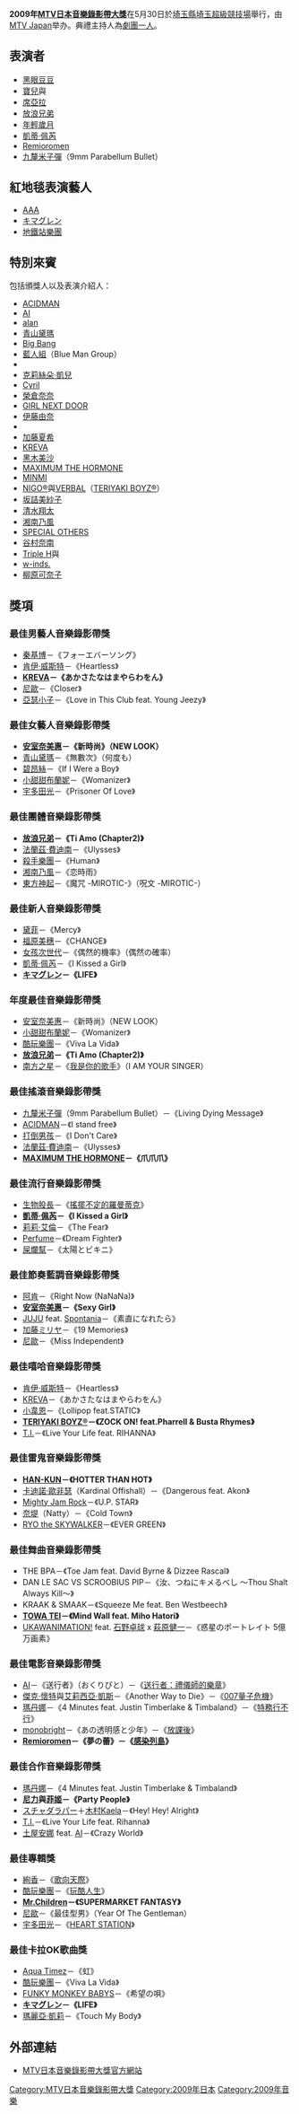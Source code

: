 '''2009年[[MTV日本音樂錄影帶大獎|MTV日本音樂錄影帶大獎]]'''在5月30日於[[埼玉縣|埼玉縣]][[埼玉超級競技場|埼玉超級競技場]]舉行，由[[MTV_Japan|MTV Japan]]举办。典禮主持人為[[劇團一人|劇團一人]]。

== 表演者 ==
*[[黑眼豆豆|黑眼豆豆]]
*[[寶兒|寶兒]]與{{link-en|Sean Garrett|Sean Garrett}}
*[[席亞拉|席亞拉]]
*[[放浪兄弟|放浪兄弟]]
*[[年輕歲月|年輕歲月]]
*[[凱蒂·佩芮|凱蒂·佩芮]]
*[[Remioromen|Remioromen]]
*[[九釐米子彈|九釐米子彈]]（9mm Parabellum Bullet）

== 紅地毯表演藝人 ==
*[[AAA_(團體)|AAA]]
*[[キマグレン|キマグレン]]
*[[地鐵站樂團|地鐵站樂團]]

== 特別來賓 ==
包括頒獎人以及表演介紹人：
*[[ACIDMAN|ACIDMAN]]
*[[AI_(歌手)|AI]]
*[[alan|alan]]
*[[青山黛瑪|青山黛瑪]]
*[[Big_Bang_(乐团)|Big Bang]]
*[[藍人組|藍人組]]（Blue Man Group）
*{{link-en|Caroline D'Amore|Caroline D'Amore}}
*[[克莉絲朵·凱兒|克莉絲朵·凱兒]]
*[[Cyril|Cyril]]
*[[榮倉奈奈|榮倉奈奈]]
*[[GIRL_NEXT_DOOR|GIRL NEXT DOOR]]
*[[伊藤由奈|伊藤由奈]]
*{{link-ja|DJ KAORI|DJ KAORI}}
*[[加藤夏希|加藤夏希]]
*[[KREVA|KREVA]]
*[[黑木美沙|黑木美沙]]
*[[MAXIMUM_THE_HORMONE|MAXIMUM THE HORMONE]]
*[[MINMI|MINMI]]
*[[NIGO|NIGO®]]與[[VERBAL|VERBAL]]（[[TERIYAKI_BOYZ|TERIYAKI BOYZ®]]）
*[[坂詰美紗子|坂詰美紗子]]
*[[清水翔太|清水翔太]]
*[[湘南乃風|湘南乃風]]
*[[SPECIAL_OTHERS|SPECIAL OTHERS]]
*[[谷村奈南|谷村奈南]]
*[[Triple_H|Triple H]]與{{link-en|Michelle McCool|Michelle McCool}}
*[[w-inds.|w-inds.]]
*[[柳原可奈子|柳原可奈子]]

== 獎項 ==
=== 最佳男藝人音樂錄影帶獎 ===
*[[秦基博|秦基博]]－《フォーエバーソング》
*[[肯伊·威斯特|肯伊·威斯特]]－《Heartless》
*'''[[KREVA|KREVA]]－《あかさたなはまやらわをん》'''
*[[尼歐_(歌手)|尼歐]]－《Closer》
*[[亞瑟小子|亞瑟小子]]－《Love in This Club feat. Young Jeezy》

=== 最佳女藝人音樂錄影帶獎 ===
*'''[[安室奈美惠|安室奈美惠]]－《新時尚》（NEW LOOK）'''
*[[青山黛瑪|青山黛瑪]]－《無數次》（何度も）
*[[碧昂絲|碧昂絲]]－《If I Were a Boy》
*[[小甜甜布蘭妮|小甜甜布蘭妮]]－《Womanizer》
*[[宇多田光|宇多田光]]－《Prisoner Of Love》

=== 最佳團體音樂錄影帶獎 ===
*'''[[放浪兄弟|放浪兄弟]]－《Ti Amo (Chapter2)》'''
*[[法蘭茲·費迪南|法蘭茲·費迪南]]－《Ulysses》
*[[殺手樂團|殺手樂團]]－《Human》
*[[湘南乃風|湘南乃風]]－《恋時雨》
*[[東方神起|東方神起]]－《魔咒 -MIROTIC-》（呪文 -MIROTIC-）

=== 最佳新人音樂錄影帶獎 ===
*[[黛菲|黛菲]]－《Mercy》
*[[福原美穗|福原美穗]]－《CHANGE》
*[[GIRL_NEXT_DOOR|女孩次世代]]－《偶然的機率》（偶然の確率）
*[[凱蒂·佩芮|凱蒂·佩芮]]－《I Kissed a Girl》
*'''[[キマグレン|キマグレン]]－《LIFE》'''

=== 年度最佳音樂錄影帶獎 ===
*[[安室奈美惠|安室奈美惠]]－《新時尚》（NEW LOOK）
*[[小甜甜布蘭妮|小甜甜布蘭妮]]－《Womanizer》
*[[酷玩樂團|酷玩樂團]]－《Viva La Vida》
*'''[[放浪兄弟|放浪兄弟]]－《Ti Amo (Chapter2)》'''
*[[南方之星|南方之星]]－《[[我是你的歌手|我是你的歌手]]》（I AM YOUR SINGER）

=== 最佳搖滾音樂錄影帶獎 ===
*[[九釐米子彈|九釐米子彈]]（9mm Parabellum Bullet）－《Living Dying Message》
*[[ACIDMAN|ACIDMAN]]－《I stand free》
*[[打倒男孩|打倒男孩]]－《I Don't Care》
*[[法蘭茲·費迪南|法蘭茲·費迪南]]－《Ulysses》
*'''[[MAXIMUM_THE_HORMONE|MAXIMUM THE HORMONE]]－《爪爪爪》'''

=== 最佳流行音樂錄影帶獎 ===
*[[生物股長|生物股長]]－《[[搖擺不定的羅曼蒂克|搖擺不定的羅曼蒂克]]》
*'''[[凱蒂·佩芮|凱蒂·佩芮]]－《I Kissed a Girl》'''
*[[莉莉·艾倫|莉莉·艾倫]]－《The Fear》
*[[Perfume_(日本音乐团体)|Perfume]]－《Dream Fighter》
*[[屎爛幫|屎爛幫]]－《太陽とビキニ》

=== 最佳節奏藍調音樂錄影帶獎 ===
*[[阿肯|阿肯]]－《Right Now (NaNaNa)》
*'''[[安室奈美惠|安室奈美惠]]－《Sexy Girl》'''
*[[JUJU|JUJU]] feat. [[Spontania|Spontania]]－《素直になれたら》
*[[加藤ミリヤ|加藤ミリヤ]]－《19 Memories》
*[[尼歐_(歌手)|尼歐]]－《Miss Independent》

=== 最佳嘻哈音樂錄影帶獎 ===
*[[肯伊·威斯特|肯伊·威斯特]]－《Heartless》
*[[KREVA|KREVA]]－《あかさたなはまやらわをん》
*[[小韋恩|小韋恩]]－《Lollipop feat.STATIC》
*'''[[TERIYAKI_BOYZ|TERIYAKI BOYZ®]]－《ZOCK ON! feat.Pharrell & Busta Rhymes》'''
*[[T.I.|T.I.]]－《Live Your Life feat. RIHANNA》

=== 最佳雷鬼音樂錄影帶獎 ===
*'''[[HAN-KUN|HAN-KUN]]－《HOTTER THAN HOT》'''
*[[卡迪諾·歐非瑟|卡迪諾·歐非瑟]]（Kardinal Offishall）－《Dangerous feat. Akon》
*[[Mighty_Jam_Rock|Mighty Jam Rock]]－《U.P. STAR》
*[[奈堤|奈堤]]（Natty）－《Cold Town》
*[[RYO_the_SKYWALKER|RYO the SKYWALKER]]－《EVER GREEN》

=== 最佳舞曲音樂錄影帶獎 ===
*THE BPA－《Toe Jam feat. David Byrne & Dizzee Rascal》
*DAN LE SAC VS SCROOBIUS PIP－《汝、つねにキメるべし ～Thou Shalt Always Kill～》
*KRAAK & SMAAK－《Squeeze Me feat. Ben Westbeech》
*'''[[TOWA_TEI|TOWA TEI]]－《Mind Wall feat. Miho Hatori》'''
*[[UKAWANIMATION!|UKAWANIMATION!]] feat. [[石野卓球|石野卓球]] x [[萩原健一|萩原健一]]－《惑星のポートレイト 5億万画素》

=== 最佳電影音樂錄影帶獎 ===
*[[AI_(歌手)|AI]]－《送行者》（おくりびと）－《[[送行者：禮儀師的樂章|送行者：禮儀師的樂章]]》
*[[傑克·懷特|傑克·懷特]]與[[艾莉西亞·凱斯|艾莉西亞·凱斯]]－《Another Way to Die》－《[[007量子危機|007量子危機]]》
*[[瑪丹娜|瑪丹娜]]－《4 Minutes feat. Justin Timberlake & Timbaland》－《[[特務行不行|特務行不行]]》
*[[monobright|monobright]]－《あの透明感と少年》－《[[放課後|放課後]]》
*'''[[Remioromen|Remioromen]]－《夢の蕾》－《[[感染列島|感染列島]]》'''

=== 最佳合作音樂錄影帶獎 ===
*[[瑪丹娜|瑪丹娜]]－《4 Minutes feat. Justin Timberlake & Timbaland》
*'''[[尼力|尼力]]與[[菲姬|菲姬]]－《Party People》'''
*[[スチャダラパー|スチャダラパー]]＋[[木村Kaela|木村Kaela]]－《Hey! Hey! Alright》
*[[T.I.|T.I.]]－《Live Your Life feat. Rihanna》
*[[土屋安娜|土屋安娜]] feat. [[AI_(歌手)|AI]]－《Crazy World》

=== 最佳專輯獎 ===
*[[絢香|絢香]]－《[[Sing_to_the_Sky|歌向天際]]》
*[[酷玩樂團|酷玩樂團]]－《[[玩酷人生|玩酷人生]]》
*'''[[Mr.Children|Mr.Children]]－《SUPERMARKET FANTASY》'''
*[[尼歐_(歌手)|尼歐]]－《最佳型男》（Year Of The Gentleman）
*[[宇多田光|宇多田光]]－《[[HEART_STATION|HEART STATION]]》

=== 最佳卡拉OK歌曲獎 ===
*[[Aqua_Timez|Aqua Timez]]－《虹》
*[[酷玩樂團|酷玩樂團]]－《Viva La Vida》
*[[FUNKY_MONKEY_BABYS|FUNKY MONKEY BABYS]]－《希望の唄》
*'''[[キマグレン|キマグレン]]－《LIFE》'''
*[[瑪麗亞·凱莉|瑪麗亞·凱莉]]－《Touch My Body》

== 外部連結 ==
*[https://web.archive.org/web/20100305133701/http://www.mtvjapan.com/vmaj/ MTV日本音樂錄影帶大獎官方網站]

[[Category:MTV日本音樂錄影帶大獎|Category:MTV日本音樂錄影帶大獎]]
[[Category:2009年日本|Category:2009年日本]]
[[Category:2009年音樂|Category:2009年音樂]]